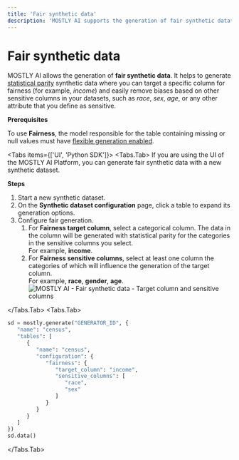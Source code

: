 ```yaml
---
title: 'Fair synthetic data'
description: 'MOSTLY AI supports the generation of fair synthetic data**. You can generate statistical parity synthetic data where you can target a specific table column for fairness (for example, income) and easily remove biases based on other sensitive columns in your datasets, such as race, sex, age, or any other attribute that you define as sensitive.'
---
```



# Fair synthetic data
MOSTLY AI allows the generation of **fair synthetic data**. It helps to generate [statistical parity](https://mostly.ai/synthetic-data-dictionary/statistical-parity) synthetic data where you can target a specific column for fairness (for example, _income_) and easily remove biases based on other sensitive columns in your datasets, such as _race_, _sex_, _age_, or any other attribute that you define as sensitive.

**Prerequisites**

To use **Fairness**, the model responsible for the table containing missing or null values must have [flexible generation enabled](/generators/enable-flexible-generation).

<Tabs items={['UI', 'Python SDK']}>
<Tabs.Tab>
If you are using the UI of the MOSTLY AI Platform, you can generate fair synthetic data with a new synthetic dataset.

**Steps**

1. Start a new synthetic dataset.
2. On the **Synthetic dataset configuration** page, click a table to expand its generation options.
3. Configure fair generation.
    1. For **Fairness target column**, select a categorical column. The data in the column will be generated with statistical parity for the categories in the sensitive columns you select.<br />
        For example, **income**.
    2. For **Fairness sensitive columns**, select at least one column the categories of which will influence the generation of the target column.<br />
        For example, **race**, **gender**, **age**.
        <Image
            src="/docs/docimages/synthetic-datasets/fairness/fairness-target-column-sensitive-columns.png"
            alt="MOSTLY AI - Fair synthetic data - Target column and sensitive columns"
            width={800}
            height={500}
        />

</Tabs.Tab>
<Tabs.Tab>

```python filename="python" {8-14} copy
sd = mostly.generate("GENERATOR_ID", {
   "name": "census",
   "tables": [
      {
         "name": "census",
         "configuration": {
            "fairness": {
               "target_column": "income",
               "sensitive_columns": [
                  "race",
                  "sex"
               ]
            }
         }
      }
   ]
})
sd.data()
```
</Tabs.Tab>
</Tabs>